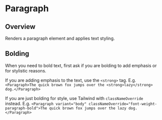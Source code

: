 
<Meta of={ParagraphStories} />

# Paragraph

<ResourceLinks
  sourceCode="https://github.com/cultureamp/kaizen-design-system/tree/main/packages/components/src/Paragraph"
  designGuidelines="https://cultureamp.atlassian.net/wiki/spaces/DesignSystem/pages/3074885298/Typography#Paragraph"
  className="!mb-8"
/>

<KaioNotification />

<Installation
  installCommand="yarn add @kaizen/components"
  importStatement='import { Paragraph } from "@kaizen/components"'
/>

## Overview

Renders a paragraph element and applies text styling.

<Canvas of={ParagraphStories.Playground} />
<Controls of={ParagraphStories.Playground} />

## Bolding

When you need to bold text, first ask if you are bolding to add emphasis or for stylistic reasons.

If you are adding emphasis to the text, use the `<strong>` tag. E.g. `<Paragraph>The quick brown fox jumps over the <strong>lazy</strong> dog.</Paragraph>`

If you are just bolding for style, use Tailwind with `classNameOverride` instead. E.g. `<Paragraph variant="body" classNameOverride="font-weight-paragraph-bold">The quick brown fox jumps over the lazy dog.</Paragraph>`